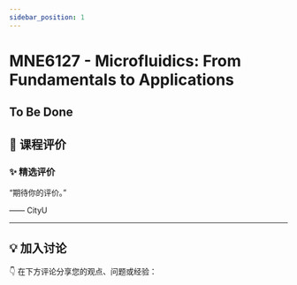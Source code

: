 ```yaml
---
sidebar_position: 1
---
```



# MNE6127 - Microfluidics: From Fundamentals to Applications

## To Be Done

## **💬 课程评价**

### ✨ **精选评价**
<div className={commentStyles.commentBox}>
    <p className={commentStyles.commentText}>
        “期待你的评价。”
    </p>
    <p className={commentStyles.commentAuthor}>—— CityU</p>
</div>

---

## **💡 加入讨论**

👇 在下方评论分享您的观点、问题或经验：
<Utterances />
